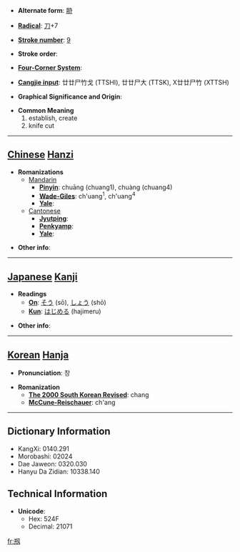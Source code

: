 * '''Alternate form''': [[刱]]

* '''[[Wiktionary:Chinese radical index| Radical]]''': [[Wiktionary:Chinese radical index 刀|刀]]+7

* '''[[Wiktionary:Chinese total strokes index|Stroke number]]''': [[Wiktionary:Chinese total strokes index 9|9]]

* '''Stroke order''': 

* '''[[Wiktionary:Chinese four corner index|Four-Corner System]]''': 

* '''[[Wiktionary:Chinese Cangjie index|Cangjie input]]''': 廿廿尸竹戈 (TTSHI), 廿廿尸大 (TTSK), X廿廿尸竹 (XTTSH)

* '''Graphical Significance and Origin''': 

* '''Common Meaning'''
*#establish, create
*# knife cut


----

== [[Chinese]] [[Hanzi]] ==

* '''Romanizations'''
** [[Mandarin]]
*** '''[[Pinyin]]''': chuāng (chuang1), chuàng (chuang4)
*** '''[[Wade-Giles]]''': ch'uang<sup>1</sup>, ch'uang<sup>4</sup>
*** '''[[Yale]]''': 
**[[Cantonese]]
***'''[[Jyutping]]''':
***'''[[Penkyamp]]''': 
***'''[[Yale]]''': 

* '''Other info''': 

----

== [[Japanese]] [[Kanji]] ==

* '''Readings'''
** '''[[On]]''': [[そう]] (sō), [[しょう]] (shō)
** '''[[Kun]]''': [[はじめる]] (hajimeru)

* '''Other info''':  

----

== [[Korean]] [[Hanja]] ==

* '''Pronunciation''': 창

* '''Romanization'''
** '''[[The 2000 South Korean Revised Romanization|The 2000 South Korean Revised]]''': chang
** '''[[McCune-Reischauer]]''': ch'ang

----

== Dictionary Information ==

* KangXi: 0140.291
* Morobashi: 02024
* Dae Jaweon: 0320.030
* Hanyu Da Zidian: 10338.140

== Technical Information ==

* '''Unicode''':
** Hex: 524F
** Decimal: 21071

[[fr:剏]]